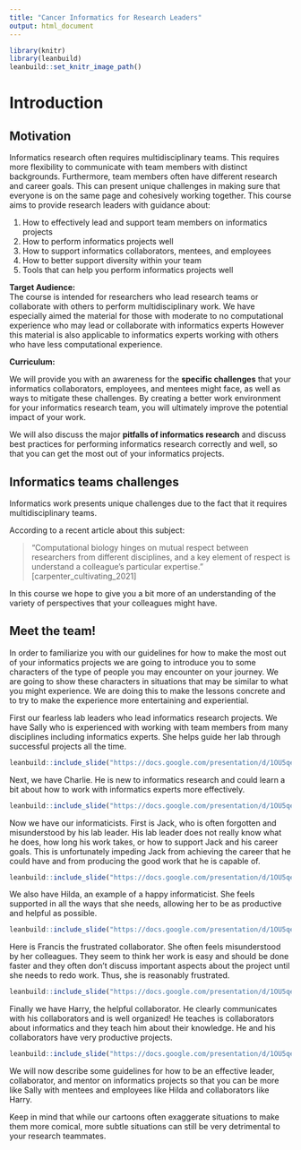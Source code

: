 ```yaml
---
title: "Cancer Informatics for Research Leaders"
output: html_document
---
```


```r
library(knitr)
library(leanbuild)
leanbuild::set_knitr_image_path()
```

# Introduction 

## Motivation

Informatics research often requires multidisciplinary teams. This requires more flexibility to communicate with team members with distinct backgrounds. Furthermore, team members often have different research and career goals. This can present unique challenges in making sure that everyone is on the same page and cohesively working together. This course aims to provide research leaders with guidance about:  

 1) How to effectively lead and support team members on informatics projects  
 2) How to perform informatics projects well  
 3) How to support informatics collaborators, mentees, and employees
 4) How to better support diversity within your team
 5) Tools that can help you perform informatics projects well

**Target Audience:**  
The course is intended for researchers who lead research teams or collaborate with others to perform multidisciplinary work. We have especially aimed the material for those with moderate to no computational experience who may lead or collaborate with informatics experts However this material is also applicable to informatics experts working with others who have less computational experience.

**Curriculum:**  

We will provide you with an awareness for the **specific challenges** that your informatics collaborators, employees, and mentees might face, as well as ways to mitigate these challenges. By creating a better work environment for your informatics research team, you will ultimately improve the potential impact of your work. 

We will also discuss the major **pitfalls of informatics research** and discuss best practices for performing informatics research correctly and well, so that you can get the most out of your informatics projects.


## Informatics teams challenges

Informatics work presents unique challenges due to the fact that it requires multidisciplinary teams. 

According to a recent article about this subject:

> "Computational biology hinges on mutual respect between researchers from different disciplines, and a key element of respect is understand a colleague's particular expertise." [carpenter_cultivating_2021]


In this course we hope to give you a bit more of an understanding of the variety of perspectives that your colleagues might have.

## Meet the team!

In order to familiarize you with our guidelines for how to make the most out of your informatics projects we are going to introduce you to some characters of the type of people you may encounter on your journey. We are going to show these characters in situations that may be similar to what you might experience. We are doing this to make the lessons concrete and to try to make the experience more entertaining and experiential.


First our fearless lab leaders who lead informatics research projects. We have Sally who is experienced with working with team members from many disciplines including informatics experts. She helps guide her lab through successful projects all the time.


```r
leanbuild::include_slide("https://docs.google.com/presentation/d/1OU5qeRgN_fojGbcyu2qEdwlcKpDO6BveWtYW_u1Hqd4/edit#slide=id.gc53d3d234f_0_125")
```

Next, we have Charlie. He is new to informatics research and could learn a bit about how to work with informatics experts more effectively.


```r
leanbuild::include_slide("https://docs.google.com/presentation/d/1OU5qeRgN_fojGbcyu2qEdwlcKpDO6BveWtYW_u1Hqd4/edit#slide=id.gc53d3d234f_0_103")
```

Now we have our informaticists. First is Jack, who is often forgotten and misunderstood by his lab leader. His lab leader does not really know what he does, how long his work takes, or how to support Jack and his career goals. This is unfortunately impeding Jack from achieving the career that he could have and from producing the good work that he is capable of. 


```r
leanbuild::include_slide("https://docs.google.com/presentation/d/1OU5qeRgN_fojGbcyu2qEdwlcKpDO6BveWtYW_u1Hqd4/edit#slide=id.gc53d3d234f_0_11")
```

We also have Hilda, an example of a happy informaticist. She feels supported in all the ways that she needs, allowing her to be as productive and helpful as possible.


```r
leanbuild::include_slide("https://docs.google.com/presentation/d/1OU5qeRgN_fojGbcyu2qEdwlcKpDO6BveWtYW_u1Hqd4/edit#slide=id.gc53d3d234f_0_148")
```

Here is Francis the frustrated collaborator. She often feels misunderstood by her colleagues. They seem to think her work is easy and should be done faster and they often don't discuss important aspects about the project until she needs to redo work. Thus, she is reasonably frustrated.


```r
leanbuild::include_slide("https://docs.google.com/presentation/d/1OU5qeRgN_fojGbcyu2qEdwlcKpDO6BveWtYW_u1Hqd4/edit#slide=id.gc53d3d234f_0_175")
```


Finally we have Harry, the helpful collaborator. He clearly communicates with his collaborators and is well organized! He teaches is collaborators about informatics and they teach him about their knowledge.  He and his collaborators have very productive projects. 


```r
leanbuild::include_slide("https://docs.google.com/presentation/d/1OU5qeRgN_fojGbcyu2qEdwlcKpDO6BveWtYW_u1Hqd4/edit#slide=id.gc53d3d234f_0_45")
```

We will now describe some guidelines for how to be an effective leader, collaborator, and mentor on informatics projects so that you can be more like Sally with mentees and employees like Hilda and collaborators like Harry.

Keep in mind that while our cartoons often exaggerate situations to make them more comical, more subtle situations can still be very detrimental to your research teammates.
